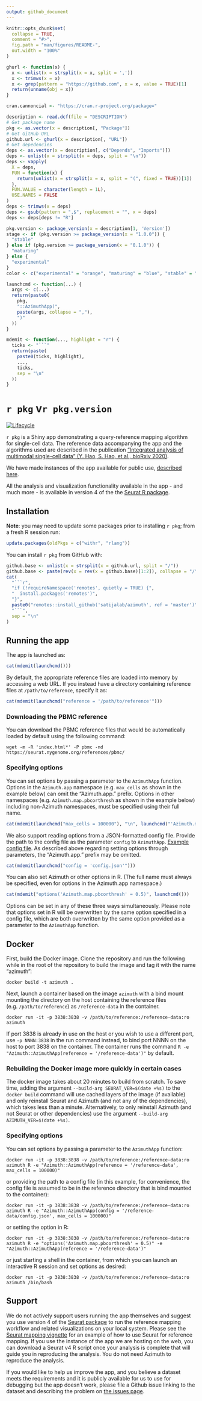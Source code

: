 ```yaml
---
output: github_document
---
```


<!-- README.md is generated from README.Rmd. Please edit that file -->

```r
knitr::opts_chunk$set(
  collapse = TRUE,
  comment = "#>",
  fig.path = "man/figures/README-",
  out.width = "100%"
)
```

```r
ghurl <- function(x) {
  x <- unlist(x = strsplit(x = x, split = ','))
  x <- trimws(x = x)
  x <- grep(pattern = "https://github.com", x = x, value = TRUE)[1]
  return(unname(obj = x))
}
```

```r
cran.cannoncial <- "https://cran.r-project.org/package="
```

```r
description <- read.dcf(file = "DESCRIPTION")
# Get package name
pkg <- as.vector(x = description[, "Package"])
# Get GitHub URL
github.url <- ghurl(x = description[, "URL"])
# Get depedencies
deps <- as.vector(x = description[, c("Depends", "Imports")])
deps <- unlist(x = strsplit(x = deps, split = "\n"))
deps <- vapply(
  X = deps,
  FUN = function(x) {
    return(unlist(x = strsplit(x = x, split = "(", fixed = TRUE))[1])
  },
  FUN.VALUE = character(length = 1L),
  USE.NAMES = FALSE
)
deps <- trimws(x = deps)
deps <- gsub(pattern = ",$", replacement = "", x = deps)
deps <- deps[deps != "R"]
```

```r
pkg.version <- package_version(x = description[1, 'Version'])
stage <- if (pkg.version >= package_version(x = "1.0.0")) {
  "stable"
} else if (pkg.version >= package_version(x = "0.1.0")) {
  "maturing"
} else {
  "experimental"
}
color <- c("experimental" = "orange", "maturing" = "blue", "stable" = "brightgreen")[stage]
```

```r
launchcmd <- function(...) {
  args <- c(...)
  return(paste0(
    pkg,
    "::AzimuthApp(",
    paste(args, collapse = ","),
    ")"
  ))
}
```

```r
mdemit <- function(..., highlight = "r") {
  ticks <- "```"
  return(paste(
    paste0(ticks, highlight),
    ...,
    ticks,
    sep = "\n"
  ))
}
```

# `r pkg` v`r pkg.version`

<!-- badges: start -->
[![Lifecycle](https://img.shields.io/badge/lifecycle-`r stage`-`r color`.svg)](`r github.url`)
<!-- badges: end -->

`r pkg` is a Shiny app demonstrating a query-reference mapping algorithm for single-cell data. The reference data accompanying the app and the algorithms used are described in the publication ["Integrated analysis of multimodal single-cell data" (Y. Hao, S. Hao, et al., bioRxiv 2020)](https://satijalab.org/v4preprint).

We have made instances of the app available for public use, [described here](https://azimuth.hubmapconsortium.org).

All the analysis and visualization functionality available in the app - and much more - is available in version 4 of the the [Seurat R package](https://satijalab.org/seurat).

## Installation

**Note**: you may need to update some packages prior to installing `r pkg`; from a fresh R session run:

```r
update.packages(oldPkgs = c("withr", "rlang"))
```

You can install `r pkg` from GitHub with:

```r
github.base <- unlist(x = strsplit(x = github.url, split = "/"))
github.base <- paste(rev(x = rev(x = github.base)[1:2]), collapse = "/")
cat(
  "```r",
  "if (!requireNamespace('remotes', quietly = TRUE) {",
  "  install.packages('remotes')",
  "}",
  paste0("remotes::install_github('satijalab/azimuth', ref = 'master')"),
  "```",
  sep = "\n"
)
```

## Running the app

The app is launched as:

```r
cat(mdemit(launchcmd()))
```

By default, the appropriate reference files are loaded into memory by accessing a web URL. If you instead have a directory containing reference files at `/path/to/reference`, specify it as:

```r
cat(mdemit(launchcmd("reference = '/path/to/reference'")))
```

### Downloading the PBMC reference

You can download the PBMC reference files that would be automatically loaded by default using the following command:
```
wget -m -R 'index.html*' -P pbmc -nd https://seurat.nygenome.org/references/pbmc/
```

### Specifying options

You can set options by passing a parameter to the `AzimuthApp` function. Options in the `Azimuth.app` namespace (e.g. `max_cells` as shown in the example below) can omit the "Azimuth.app." prefix. Options in other namespaces (e.g. `Azimuth.map.pbcorthresh` as shown in the example below) including non-Azimuth namespaces, must be specified using their full name. 

```r
cat(mdemit(launchcmd("max_cells = 100000"), "\n", launchcmd("'Azimuth.map.pbcorthresh' = 0.5")))
```

We also support reading options from a JSON-formatted config file. Provide the path to the config file as the parameter `config` to `AzimuthApp`. [Example config file](inst/resources/config.json). As described above regarding setting options through parameters, the "Azimuth.app." prefix may be omitted.

```r
cat(mdemit(launchcmd("config = 'config.json'")))
```

You can also set Azimuth or other options in R. (The full name must always be specified, even for options in the Azimuth.app namespace.)

```r
cat(mdemit("options('Azimuth.map.pbcorthresh' = 0.5)", launchcmd()))
```

Options can be set in any of these three ways simultaneously. Please note that options set in R will be overwritten by the same option specified in a config file, which are both overwritten by the same option provided as a parameter to the `AzimuthApp` function.

## Docker

First, build the Docker image. Clone the repository and run the following while in the root of the repository to build the image and tag it with the name "azimuth":

```
docker build -t azimuth .
```

Next, launch a container based on the image `azimuth` with a bind mount mounting the directory on the host containing the reference files (e.g. `/path/to/reference`) as `/reference-data` in the container.

```
docker run -it -p 3838:3838 -v /path/to/reference:/reference-data:ro azimuth
```

If port 3838 is already in use on the host or you wish to use a different port, use `-p NNNN:3838` in the run command instead, to bind port NNNN on the host to port 3838 on the container.
The container runs the command `R -e "Azimuth::AzimuthApp(reference = '/reference-data')"` by default.

### Rebuilding the Docker image more quickly in certain cases

The docker image takes about 20 minutes to build from scratch. To save time, adding the argument `--build-arg SEURAT_VER=$(date +%s)` to the `docker build` command will use cached layers of the image (if available) and only reinstall Seurat and Azimuth (and not any of the dependencies), which takes less than a minute. Alternatively, to only reinstall Azimuth (and not Seurat or other dependencies) use the argument `--build-arg AZIMUTH_VER=$(date +%s)`.

### Specifying options

You can set options by passing a parameter to the `AzimuthApp` function:

```
docker run -it -p 3838:3838 -v /path/to/reference:/reference-data:ro azimuth R -e "Azimuth::AzimuthApp(reference = '/reference-data', max_cells = 100000)"
```

or providing the path to a config file (in this example, for convenience, the config file is assumed to be in the reference directory that is bind mounted to the container):

```
docker run -it -p 3838:3838 -v /path/to/reference:/reference-data:ro azimuth R -e "Azimuth::AzimuthApp(config = '/reference-data/config.json', max_cells = 100000)"
```

or setting the option in R:

```
docker run -it -p 3838:3838 -v /path/to/reference:/reference-data:ro azimuth R -e "options('Azimuth.map.pbcorthresh' = 0.5)" -e "Azimuth::AzimuthApp(reference = '/reference-data')"
```

or just starting a shell in the container, from which you can launch an interactive R session and set options as desired:

```
docker run -it -p 3838:3838 -v /path/to/reference:/reference-data:ro azimuth /bin/bash
```

## Support

We do not actively support users running the app themselves and suggest you use version 4 of the [Seurat package](https://satijalab.org/seurat) to run the reference mapping workflow and related visualizations on your local system. Please see the [Seurat mapping vignette](https://satijalab.org/seurat/articles/multimodal_reference_mapping.html) for an example of how to use Seurat for reference mapping. If you use the instance of the app we are hosting on the web, you can download a Seurat v4 R script once your analysis is complete that will guide you in reproducing the analysis. You do not need Azimuth to reproduce the analysis.

If you would like to help us improve the app, and you believe a dataset meets the requirements and it is publicly available for us to use for debugging but the app doesn’t work, please file a Github issue linking to the dataset and describing the problem on [the issues page](https://github.com/satijalab/azimuth/issues). 


